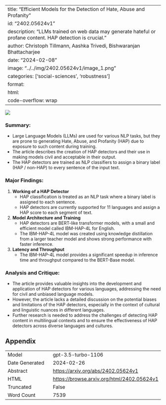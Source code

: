 
---
title: "Efficient Models for the Detection of Hate, Abuse and Profanity"
id: "2402.05624v1"
description: "LLMs trained on web data may generate hateful or profane content. HAP detection is crucial."
author: Christoph Tillmann, Aashka Trivedi, Bishwaranjan Bhattacharjee
date: "2024-02-08"
image: "../../img/2402.05624v1/image_1.png"
categories: ['social-sciences', 'robustness']
format:
  html:
    code-overflow: wrap
---

![](../../img/2402.05624v1/image_1.png)

### **Summary:**
- Large Language Models (LLMs) are used for various NLP tasks, but they are prone to generating Hate, Abuse, and Profanity (HAP) due to exposure to such content during training.
- The article describes the creation of HAP detectors and their use in making models civil and acceptable in their output.
- The HAP detectors are trained as NLP classifiers to assign a binary label (HAP / non-HAP) to every sentence of the input text.

### Major Findings:
1. **Working of a HAP Detector**
   - HAP classification is treated as an NLP task where a binary label is assigned to each sentence.
   - HAP detectors are currently supported for 11 languages and assign a HAP score to each segment of text.

2. **Model Architecture and Training**
   - HAP detectors are BERT-like transformer models, with a small and efficient model called IBM-HAP-4L for English.
   - The IBM-HAP-4L model was created using knowledge distillation from a larger teacher model and shows strong performance with faster inference.

3. **Latency and Throughput**
   - The IBM-HAP-4L model provides a significant speedup in inference time and throughput compared to the BERT-Base model.

### Analysis and Critique:
- The article provides valuable insights into the development and application of HAP detectors for various languages, addressing the need for civil and unbiased language models.
- However, the article lacks a detailed discussion on the potential biases and limitations of the HAP detectors, especially in the context of cultural and linguistic nuances in different languages.
- Further research is needed to address the challenges of detecting HAP content in multilingual contexts and to ensure the effectiveness of HAP detectors across diverse languages and cultures.

## Appendix

|          |          |
|----------|----------|
| Model     | gpt-3.5-turbo-1106       |
| Date Generated     | 2024-02-26       |
| Abstract | [https://arxiv.org/abs/2402.05624v1](https://arxiv.org/abs/2402.05624v1)        |
| HTML     | [https://browse.arxiv.org/html/2402.05624v1](https://browse.arxiv.org/html/2402.05624v1)       |
| Truncated       | False       |
| Word Count       | 7539       |